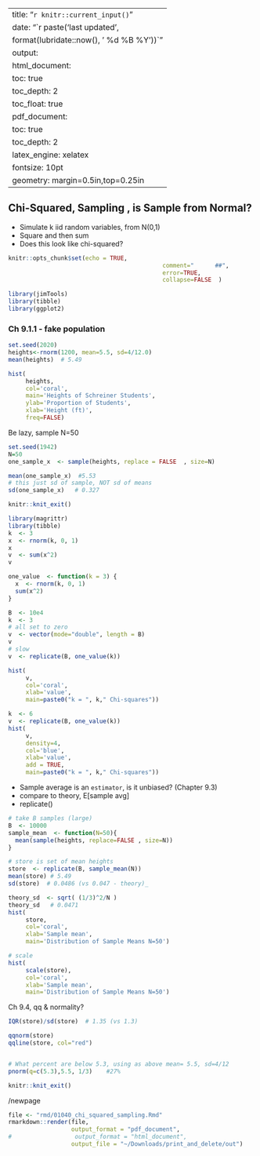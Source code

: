 <!--
	 vim:linebreak:nowrap:nospell:cul tw=78 fo=tqlnr foldcolumn=3 
-->

--- 
title:  "`r knitr::current_input()`"
date: "`r paste('last updated', 
    format(lubridate::now(), ' %d %B %Y'))`"
output: 
  html_document:  
    toc: true 
    toc_depth:  2 
    toc_float:  true   
  pdf_document: 
    toc: true 
    toc_depth:  2 
    latex_engine: xelatex
    fontsize: 10pt 
    geometry: margin=0.5in,top=0.25in 
---


## Chi-Squared, Sampling ,  is Sample from Normal?

* Simulate k iid random variables, from N(0,1)
* Square and then sum
* Does this look like chi-squared?

```r
knitr::opts_chunk$set(echo = TRUE,  
											comment="      ##",  
											error=TRUE, 
											collapse=FALSE  ) 
```

```r
library(jimTools) 
library(tibble)
library(ggplot2)
``` 

### Ch 9.1.1 - fake population 
```r
set.seed(2020)
heights<-rnorm(1200, mean=5.5, sd=4/12.0)
mean(heights)  # 5.49

hist(
     heights, 
     col='coral', 
     main='Heights of Schreiner Students', 
     ylab='Proportion of Students', 
     xlab='Height (ft)', 
     freq=FALSE)

```
Be lazy, sample N=50
```r
set.seed(1942)
N=50
one_sample_x  <- sample(heights, replace = FALSE  , size=N)

mean(one_sample_x)  #5.53 
# this just sd of sample, NOT sd of means
sd(one_sample_x)   # 0.327  

```
```r
knitr::knit_exit()
```


```r
library(magrittr)
library(tibble)
k  <- 3
x  <- rnorm(k, 0, 1)
x
v  <- sum(x^2)
v

one_value  <- function(k = 3) {
  x  <- rnorm(k, 0, 1)
  sum(x^2)
}

B  <- 10e4
k  <- 3
# all set to zero
v  <- vector(mode="double", length = B)
v
# slow
v  <- replicate(B, one_value(k))

hist(
     v, 
     col='coral', 
     xlab='value', 
     main=paste0("k = ", k," Chi-squares"))

k  <- 6
v  <- replicate(B, one_value(k))
hist(
     v, 
     density=4,
     col='blue', 
     xlab='value', 
     add = TRUE, 
     main=paste0("k = ", k," Chi-squares"))

```


* Sample average is an `estimator`, is it unbiased? (Chapter 9.3)
* compare to theory, E[sample avg]
* replicate()
```r
# take B samples (large)
B  <- 10000
sample_mean  <- function(N=50){
  mean(sample(heights, replace=FALSE , size=N))
}

# store is set of mean heights
store  <- replicate(B, sample_mean(N))
mean(store) # 5.49
sd(store)  # 0.0486 (vs 0.047 - theory)_

theory_sd  <- sqrt( (1/3)^2/N )
theory_sd   # 0.0471
hist(
     store, 
     col='coral', 
     xlab='Sample mean', 
     main='Distribution of Sample Means N=50')

# scale
hist(
     scale(store), 
     col='coral', 
     xlab='Sample mean', 
     main='Distribution of Sample Means N=50')
```

Ch 9.4, qq & normality?
```r
IQR(store)/sd(store)  # 1.35 (vs 1.3)

qqnorm(store)
qqline(store, col="red")


# What percent are below 5.3, using as above mean= 5.5, sd=4/12
pnorm(q=c(5.3),5.5, 1/3)    #27%
```



```r
knitr::knit_exit() 
```

/newpage

```r
file <- "rmd/01040_chi_squared_sampling.Rmd" 
rmarkdown::render(file,
                  output_format = "pdf_document",
#                  output_format = "html_document",
                  output_file = "~/Downloads/print_and_delete/out")
```
